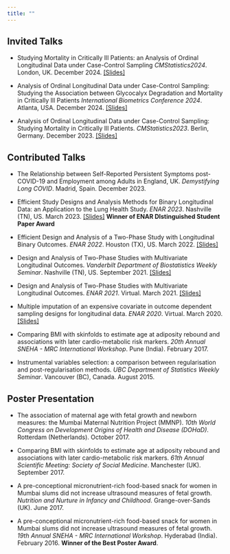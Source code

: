 ```yaml
---
title: ""
---
```


## Invited Talks

- Studying Mortality in Critically Ill Patients: an Analysis of Ordinal Longitudinal Data under Case-Control Sampling *CMStatistics2024*. London, UK. December 2024. [\[Slides\]](https://github.com/ChiaraDG/Talks/blob/main/CMStatistics2024/CMStatistics2024.pdf)

- Analysis of Ordinal Longitudinal Data under Case-Control Sampling: Studying the Association between Glycocalyx Degradation and Mortality in Critically Ill Patients *International Biometrics Conference 2024*. Atlanta, USA. December 2024. [\[Slides\]](https://github.com/ChiaraDG/Talks/blob/main/IBC2024/DiGravio_Chiara_IS.09.02.pdf)

- Analysis of Ordinal Longitudinal Data under Case-Control Sampling: Studying Mortality in Critically Ill Patients. *CMStatistics2023*. Berlin, Germany. December 2023. [\[Slides\]](https://github.com/ChiaraDG/Talks/blob/main/CMStatistics2023/CMStatistics2023.pdf)


## Contributed Talks

- The Relationship between Self-Reported Persistent Symptoms post-COVID-19 and Employment among Adults in England, UK. *Demystifying Long COVID*. Madrid, Spain. December 2023.

-   Efficient Study Designs and Analysis Methods for Binary Longitudinal Data: an Application to the Lung Health Study. *ENAR 2023*. Nashville (TN), US. March 2023. [\[Slides\]](https://github.com/ChiaraDG/PhD-Talks/blob/main/ENAR2023/ENAR2023.pdf) **Winner of ENAR DIstinguished Student Paper Award**

-   Efficient Design and Analysis of a Two-Phase Study with Longitudinal Binary Outcomes. *ENAR 2022*. Houston (TX), US. March 2022. [\[Slides\]](https://github.com/ChiaraDG/PhD-Talks/blob/main/ENAR2022/ENARslide.pdf) 

-   Design and Analysis of Two-Phase Studies with Multivariate Longitudinal Outcomes. *Vanderbilt Department of Biostatistics Weekly Seminar*. Nashville (TN), US. September 2021. [\[Slides\]](https://github.com/ChiaraDG/PhD-Talks/blob/main/VUSeminar2021/SeminarSlides.pdf)

-   Design and Analysis of Two-Phase Studies with Multivariate Longitudinal Outcomes. *ENAR 2021*. Virtual. March 2021. [\[Slides\]](https://github.com/ChiaraDG/PhD-Talks/blob/main/ENAR2021/ENAR2021slides.pdf)

-   Multiple imputation of an expensive covariate in outcome dependent sampling designs for longitudinal data. *ENAR 2020*. Virtual. March 2020. [\[Slides\]](https://github.com/ChiaraDG/PhD-Talks/blob/main/ENAR2020/ENAR_Presentation.pdf)

-   Comparing BMI with skinfolds to estimate age at adiposity rebound and associations with later cardio-metabolic risk markers. *20th Annual SNEHA - MRC International Workshop*. Pune (India). February 2017.

-   Instrumental variables selection: a comparison between regularisation and post-regularisation methods. *UBC Department of Statistics Weekly Seminar*. Vancouver (BC), Canada. August 2015.

## Poster Presentation

-   The association of maternal age with fetal growth and newborn measures: the Mumbai Maternal Nutrition Project (MMNP). *10th World Congress on Development Origins of Health and Disease (DOHaD)*. Rotterdam (Netherlands). October 2017.

-   Comparing BMI with skinfolds to estimate age at adiposity rebound and associations with later cardio-metabolic risk markers. *61th Annual Scientific Meeting: Society of Social Medicine*. Manchester (UK). September 2017.

-   A pre-conceptional micronutrient-rich food-based snack for women in Mumbai slums did not increase ultrasound measures of fetal growth. *Nutrition and Nurture in Infancy and Childhood*. Grange-over-Sands (UK). June 2017.

-   A pre-conceptional micronutrient-rich food-based snack for women in Mumbai slums did not increase ultrasound measures of fetal growth. *19th Annual SNEHA - MRC International Workshop*. Hyderabad (India). February 2016. **Winner of the Best Poster Award**.
